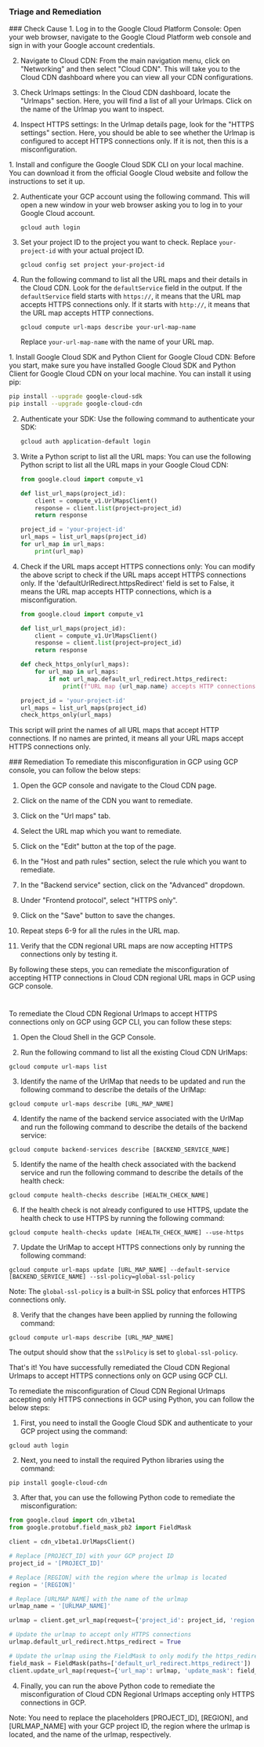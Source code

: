 
### Triage and Remediation
<Tabs>

<Tab title='Cause'>
### Check Cause
<AccordionGroup>
<Accordion title='Using Console' defaultOpen='true'>
1. Log in to the Google Cloud Platform Console: Open your web browser, navigate to the Google Cloud Platform web console and sign in with your Google account credentials.

2. Navigate to Cloud CDN: From the main navigation menu, click on "Networking" and then select "Cloud CDN". This will take you to the Cloud CDN dashboard where you can view all your CDN configurations.

3. Check Urlmaps settings: In the Cloud CDN dashboard, locate the "Urlmaps" section. Here, you will find a list of all your Urlmaps. Click on the name of the Urlmap you want to inspect.

4. Inspect HTTPS settings: In the Urlmap details page, look for the "HTTPS settings" section. Here, you should be able to see whether the Urlmap is configured to accept HTTPS connections only. If it is not, then this is a misconfiguration.
</Accordion>

<Accordion title='Using CLI'>
1. Install and configure the Google Cloud SDK CLI on your local machine. You can download it from the official Google Cloud website and follow the instructions to set it up.

2. Authenticate your GCP account using the following command. This will open a new window in your web browser asking you to log in to your Google Cloud account.
   ```
   gcloud auth login
   ```

3. Set your project ID to the project you want to check. Replace `your-project-id` with your actual project ID.
   ```
   gcloud config set project your-project-id
   ```

4. Run the following command to list all the URL maps and their details in the Cloud CDN. Look for the `defaultService` field in the output. If the `defaultService` field starts with `https://`, it means that the URL map accepts HTTPS connections only. If it starts with `http://`, it means that the URL map accepts HTTP connections.
   ```
   gcloud compute url-maps describe your-url-map-name
   ```
   Replace `your-url-map-name` with the name of your URL map.
</Accordion>

<Accordion title='Using Python'>
1. Install Google Cloud SDK and Python Client for Google Cloud CDN: Before you start, make sure you have installed Google Cloud SDK and Python Client for Google Cloud CDN on your local machine. You can install it using pip:

   ```bash
   pip install --upgrade google-cloud-sdk
   pip install --upgrade google-cloud-cdn
   ```

2. Authenticate your SDK: Use the following command to authenticate your SDK:

   ```bash
   gcloud auth application-default login
   ```

3. Write a Python script to list all the URL maps: You can use the following Python script to list all the URL maps in your Google Cloud CDN:

   ```python
   from google.cloud import compute_v1

   def list_url_maps(project_id):
       client = compute_v1.UrlMapsClient()
       response = client.list(project=project_id)
       return response

   project_id = 'your-project-id'
   url_maps = list_url_maps(project_id)
   for url_map in url_maps:
       print(url_map)
   ```

4. Check if the URL maps accept HTTPS connections only: You can modify the above script to check if the URL maps accept HTTPS connections only. If the 'defaultUrlRedirect.httpsRedirect' field is set to False, it means the URL map accepts HTTP connections, which is a misconfiguration.

   ```python
   from google.cloud import compute_v1

   def list_url_maps(project_id):
       client = compute_v1.UrlMapsClient()
       response = client.list(project=project_id)
       return response

   def check_https_only(url_maps):
       for url_map in url_maps:
           if not url_map.default_url_redirect.https_redirect:
               print(f"URL map {url_map.name} accepts HTTP connections")

   project_id = 'your-project-id'
   url_maps = list_url_maps(project_id)
   check_https_only(url_maps)
   ```

This script will print the names of all URL maps that accept HTTP connections. If no names are printed, it means all your URL maps accept HTTPS connections only.
</Accordion>

</AccordionGroup>
</Tab>
<Tab title='Remediation'>
### Remediation

<AccordionGroup>
<Accordion title='Using Console' defaultOpen='true'>
To remediate this misconfiguration in GCP using GCP console, you can follow the below steps:

1. Open the GCP console and navigate to the Cloud CDN page.

2. Click on the name of the CDN you want to remediate.

3. Click on the "Url maps" tab.

4. Select the URL map which you want to remediate.

5. Click on the "Edit" button at the top of the page.

6. In the "Host and path rules" section, select the rule which you want to remediate.

7. In the "Backend service" section, click on the "Advanced" dropdown.

8. Under "Frontend protocol", select "HTTPS only".

9. Click on the "Save" button to save the changes.

10. Repeat steps 6-9 for all the rules in the URL map.

11. Verify that the CDN regional URL maps are now accepting HTTPS connections only by testing it.

By following these steps, you can remediate the misconfiguration of accepting HTTP connections in Cloud CDN regional URL maps in GCP using GCP console.

#
</Accordion>

<Accordion title='Using CLI'>
To remediate the Cloud CDN Regional Urlmaps to accept HTTPS connections only on GCP using GCP CLI, you can follow these steps:

1. Open the Cloud Shell in the GCP Console.

2. Run the following command to list all the existing Cloud CDN UrlMaps:

```
gcloud compute url-maps list
```

3. Identify the name of the UrlMap that needs to be updated and run the following command to describe the details of the UrlMap:

```
gcloud compute url-maps describe [URL_MAP_NAME]
```

4. Identify the name of the backend service associated with the UrlMap and run the following command to describe the details of the backend service:

```
gcloud compute backend-services describe [BACKEND_SERVICE_NAME]
```

5. Identify the name of the health check associated with the backend service and run the following command to describe the details of the health check:

```
gcloud compute health-checks describe [HEALTH_CHECK_NAME]
```

6. If the health check is not already configured to use HTTPS, update the health check to use HTTPS by running the following command:

```
gcloud compute health-checks update [HEALTH_CHECK_NAME] --use-https
```

7. Update the UrlMap to accept HTTPS connections only by running the following command:

```
gcloud compute url-maps update [URL_MAP_NAME] --default-service [BACKEND_SERVICE_NAME] --ssl-policy=global-ssl-policy
```

Note: The `global-ssl-policy` is a built-in SSL policy that enforces HTTPS connections only.

8. Verify that the changes have been applied by running the following command:

```
gcloud compute url-maps describe [URL_MAP_NAME]
```

The output should show that the `sslPolicy` is set to `global-ssl-policy`.

That's it! You have successfully remediated the Cloud CDN Regional Urlmaps to accept HTTPS connections only on GCP using GCP CLI.
</Accordion>

<Accordion title='Using Python'>
To remediate the misconfiguration of Cloud CDN Regional Urlmaps accepting only HTTPS connections in GCP using Python, you can follow the below steps:

1. First, you need to install the Google Cloud SDK and authenticate to your GCP project using the command:

```
gcloud auth login
```

2. Next, you need to install the required Python libraries using the command:

```
pip install google-cloud-cdn
```

3. After that, you can use the following Python code to remediate the misconfiguration:

```python
from google.cloud import cdn_v1beta1
from google.protobuf.field_mask_pb2 import FieldMask

client = cdn_v1beta1.UrlMapsClient()

# Replace [PROJECT_ID] with your GCP project ID
project_id = '[PROJECT_ID]'

# Replace [REGION] with the region where the urlmap is located
region = '[REGION]'

# Replace [URLMAP_NAME] with the name of the urlmap
urlmap_name = '[URLMAP_NAME]'

urlmap = client.get_url_map(request={'project_id': project_id, 'region': region, 'url_map': urlmap_name})

# Update the urlmap to accept only HTTPS connections
urlmap.default_url_redirect.https_redirect = True

# Update the urlmap using the FieldMask to only modify the https_redirect field
field_mask = FieldMask(paths=['default_url_redirect.https_redirect'])
client.update_url_map(request={'url_map': urlmap, 'update_mask': field_mask})
```

4. Finally, you can run the above Python code to remediate the misconfiguration of Cloud CDN Regional Urlmaps accepting only HTTPS connections in GCP.

Note: You need to replace the placeholders [PROJECT_ID], [REGION], and [URLMAP_NAME] with your GCP project ID, the region where the urlmap is located, and the name of the urlmap, respectively.
</Accordion>

</AccordionGroup>
</Tab>
</Tabs>
